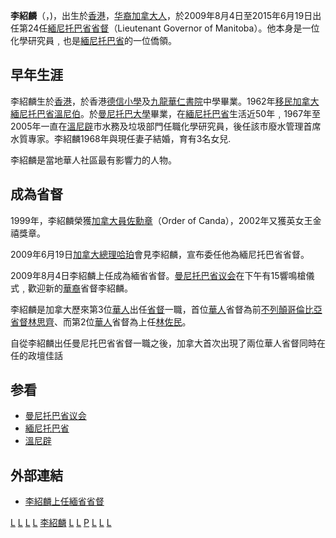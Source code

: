 {{noteTA
|1=zh-cn:米凯勒·琼; zh-hk:莊美楷;
|2=zh-cn:大卫·劳埃德·约翰斯顿; zh-hk:大衛·勞埃德·莊士敦;
}}
{{Infobox Officeholder
| image               = Manitoba-lieutenant-governor-philip-lee7.jpg
| honorific-prefix    = 
| name                = 李紹麟<br>Philip S. Lee
| honorific-suffix    = 
| imagesize           = 
| order               = 
| office              = 第24任[[緬尼托巴省省督|緬尼托巴省省督]]
| term_start          = 2009年8月4日
| term_end            = 2015年6月19日
| governor_general    = [[莊美楷|莊美楷]]<br/>[[大卫·劳埃德·约翰斯顿|大卫·劳埃德·约翰斯顿]]
| premier             = {{le|加里·杜亞|Gary Doer}}<br>[[格雷格·塞利格|格雷格·塞利格]]
| predecessor         = {{le|约翰·哈佛 (政治家)|John Harvard (politician)|约翰·哈佛}}
| successor           = [[珍妮絲·費爾蒙|珍妮絲·費爾蒙]]
| birth_date          = {{birth date and age|1944|5|5}}
| birth_place         = {{HKG-1941}}
| spouse              = 
| religion            = [[天主教|天主教]]
| signature           = 
|}}
'''李紹麟'''（'''{{lang|en|Philip Siu Lun Lee}}'''，{{bd|1944年|5月5日|catIdx=L李}})，出生於[[香港|香港]]，[[华裔加拿大人|华裔加拿大人]]，於2009年8月4日至2015年6月19日出任第24任[[緬尼托巴省省督|緬尼托巴省省督]]（Lieutenant Governor of Manitoba）。他本身是一位化學研究員﹐也是[[緬尼托巴省|緬尼托巴省]]的一位僑領。

== 早年生涯 ==
李紹麟生於[[香港|香港]]，於香港[[德信學校|德信小學]]及[[九龍華仁書院|九龍華仁書院]]中學畢業。1962年[[移民|移民]][[加拿大|加拿大]][[緬尼托巴省|緬尼托巴省]][[溫尼伯|溫尼伯]]。於[[曼尼托巴大學|曼尼托巴大學]]畢業，在[[緬尼托巴省|緬尼托巴省]]生活近50年﹐1967年至2005年一直在[[溫尼辟|溫尼辟]]市水務及垃圾部門任職化學研究員，後任該市廢水管理首席水質專家。李紹麟1968年與現任妻子結婚，育有3名女兒.

李紹麟是當地華人社區最有影響力的人物。

== 成為省督 ==
1999年，李紹麟榮獲[[加拿大勳章|加拿大員佐勳章]]（Order of Canda），2002年又獲英女王金禧獎章。

2009年6月19日[[加拿大總理|加拿大總理]][[哈珀|哈珀]]會見李紹麟，宣布委任他為緬尼托巴省省督。

2009年8月4日李紹麟上任成為緬省省督。[[曼尼托巴省议会|曼尼托巴省议会]]在下午有15響鳴槍儀式﹐歡迎新的[[華裔|華裔]]省督李紹麟。

李紹麟是加拿大歷來第3位[[華人|華人]]出任[[省督_(加拿大)|省督]]一職，首位[[華人|華人]]省督為前[[不列顛哥倫比亞省督|不列顛哥倫比亞省督]][[林思齊|林思齊]]、而第2位[[華人|華人]]省督為上任{{le|亞伯達省省督|Lieutenant Governor of Alberta}}[[林佐民|林佐民]]。

自從李紹麟出任曼尼托巴省省督一職之後，加拿大首次出現了兩位華人省督同時在任的政壇佳話

== 参看 ==
*[[曼尼托巴省议会|曼尼托巴省议会]]
*[[緬尼托巴省|緬尼托巴省]]
*[[溫尼辟|溫尼辟]]

== 外部連結 ==
*[https://web.archive.org/web/20090808131629/http://www.mingpaovan.com/htm/News/20090804/var4.htm 李紹麟上任緬省省督]


[[Category:加拿大华裔政治人物|L]]
[[Category:加拿大省督|L]]
[[Category:华裔加拿大人|L]]
[[Category:溫尼伯人|L]]
[[Category:香港新會人|李紹麟]]
[[Category:海外港人|L]]
[[Category:移民加拿大的香港人|L]]
[[Category:李姓|P]]
[[Category:馬尼托巴省人|L]]
[[Category:九龍華仁書院校友|L]]
[[Category:曼尼托巴大學校友|L]]